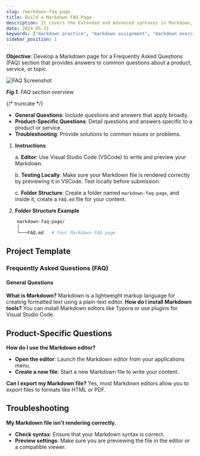 ```yaml
---
slug: /markdown-faq-page
title: Build a Markdown FAQ Page
description: It covers the Extended and Advanced syntaxes in Markdown, best practices for writing clear and effective technical content, and tips for organizing structuring and formatting your documents. Whether you're new to Markdown or looking to refine your skills, this guide will help you master the essentials and produce professional-quality documentation # custom description
date: 2024-05-31
keywords: ["markdown practice", "markdown assignment", "markdown exercise", "markdown faq", "markdown faq page"]
sidebar_position: 1
---
```


**Objective**: Develop a Markdown page for a Frequently Asked Questions (FAQ) section that provides answers to common questions about a product, service, or topic.

![FAQ Screenshot](../img/faq.jpg)

_**Fig 1.** FAQ section overview_

{/* truncate */}


- **General Questions**: Include questions and answers that apply broadly.
- **Product-Specific Questions**: Detail questions and answers specific to a product or service.
- **Troubleshooting**: Provide solutions to common issues or problems.

1. **Instructions**

    a. **Editor**: Use Visual Studio Code (VSCode) to write and preview your Markdown.

    b. **Testing Locally**: Make sure your Markdown file is rendered correctly by previewing it in VSCode. Test locally before submission.

    c. **Folder Structure**: Create a folder named `markdown-faq-page`, and inside it, create a `FAQ.md` file for your content.

2. **Folder Structure Example**

```bash showLineNumbers{1-3}
    markdown-faq-page/
    │
    └───FAQ.md   # Your Markdown FAQ page
```

## Project Template
### Frequently Asked Questions (FAQ)
#### General Questions

**What is Markdown?**
Markdown is a lightweight markup language for creating formatted text using a plain-text editor.
**How do I install Markdown tools?**
You can install Markdown editors like Typora or use plugins for Visual Studio Code.

## Product-Specific Questions

**How do I use the Markdown editor?**

- **Open the editor**: Launch the Markdown editor from your applications menu.
- **Create a new file**: Start a new Markdown file to write your content.

**Can I export my Markdown file?**
Yes, most Markdown editors allow you to export files to formats like HTML or PDF.

## Troubleshooting

**My Markdown file isn't rendering correctly.**

- **Check syntax**: Ensure that your Markdown syntax is correct.
- **Preview settings**: Make sure you are previewing the file in the editor or a compatible viewer.

